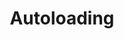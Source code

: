 ---
id: "php_tf_hard_012"
questionType: "TRUE_FALSE"
title: "Autoloading"
statement: "Composer's autoload.php file must be manually included in every script."
difficulty: "HARD"
category: "PHP"
correctAnswer: false
explanation: "Autoloading can be configured globally or included once in a bootstrap file."
---